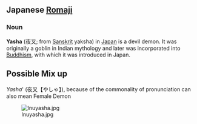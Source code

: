 ==Japanese [[Romaji]]==
===Noun===

'''Yasha''' (&#22812;&#21449;; from [[Sanskrit]] yaksha) in [[Japan]] is a devil demon. It was originally a goblin in Indian mythology and later was incorporated into [[Buddhism]], with which it was introduced in Japan.

==Possible Mix up==

''Yasha''' (夜叉【やしゃ】), because of the commonality of pronunciation 
can also mean Female Demon

[[Image:Inuyasha.jpg]]
